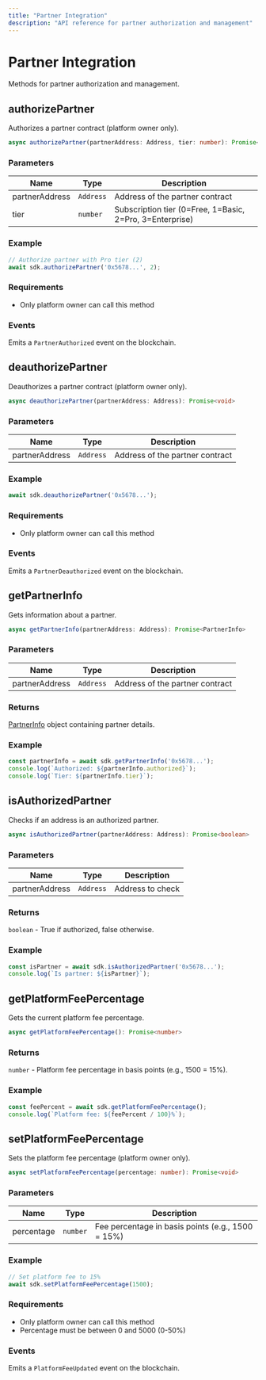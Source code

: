 ```yaml
---
title: "Partner Integration"
description: "API reference for partner authorization and management"
---
```


# Partner Integration

Methods for partner authorization and management.

## authorizePartner

Authorizes a partner contract (platform owner only).

```typescript
async authorizePartner(partnerAddress: Address, tier: number): Promise<void>
```

### Parameters

| Name | Type | Description |
|------|------|-------------|
| partnerAddress | `Address` | Address of the partner contract |
| tier | `number` | Subscription tier (0=Free, 1=Basic, 2=Pro, 3=Enterprise) |

### Example

```typescript
// Authorize partner with Pro tier (2)
await sdk.authorizePartner('0x5678...', 2);
```

### Requirements

- Only platform owner can call this method

### Events

Emits a `PartnerAuthorized` event on the blockchain.

## deauthorizePartner

Deauthorizes a partner contract (platform owner only).

```typescript
async deauthorizePartner(partnerAddress: Address): Promise<void>
```

### Parameters

| Name | Type | Description |
|------|------|-------------|
| partnerAddress | `Address` | Address of the partner contract |

### Example

```typescript
await sdk.deauthorizePartner('0x5678...');
```

### Requirements

- Only platform owner can call this method

### Events

Emits a `PartnerDeauthorized` event on the blockchain.

## getPartnerInfo

Gets information about a partner.

```typescript
async getPartnerInfo(partnerAddress: Address): Promise<PartnerInfo>
```

### Parameters

| Name | Type | Description |
|------|------|-------------|
| partnerAddress | `Address` | Address of the partner contract |

### Returns

[PartnerInfo](/api-reference/typescript-types#partnerinfo) object containing partner details.

### Example

```typescript
const partnerInfo = await sdk.getPartnerInfo('0x5678...');
console.log(`Authorized: ${partnerInfo.authorized}`);
console.log(`Tier: ${partnerInfo.tier}`);
```

## isAuthorizedPartner

Checks if an address is an authorized partner.

```typescript
async isAuthorizedPartner(partnerAddress: Address): Promise<boolean>
```

### Parameters

| Name | Type | Description |
|------|------|-------------|
| partnerAddress | `Address` | Address to check |

### Returns

`boolean` - True if authorized, false otherwise.

### Example

```typescript
const isPartner = await sdk.isAuthorizedPartner('0x5678...');
console.log(`Is partner: ${isPartner}`);
```

## getPlatformFeePercentage

Gets the current platform fee percentage.

```typescript
async getPlatformFeePercentage(): Promise<number>
```

### Returns

`number` - Platform fee percentage in basis points (e.g., 1500 = 15%).

### Example

```typescript
const feePercent = await sdk.getPlatformFeePercentage();
console.log(`Platform fee: ${feePercent / 100}%`);
```

## setPlatformFeePercentage

Sets the platform fee percentage (platform owner only).

```typescript
async setPlatformFeePercentage(percentage: number): Promise<void>
```

### Parameters

| Name | Type | Description |
|------|------|-------------|
| percentage | `number` | Fee percentage in basis points (e.g., 1500 = 15%) |

### Example

```typescript
// Set platform fee to 15%
await sdk.setPlatformFeePercentage(1500);
```

### Requirements

- Only platform owner can call this method
- Percentage must be between 0 and 5000 (0-50%)

### Events

Emits a `PlatformFeeUpdated` event on the blockchain.